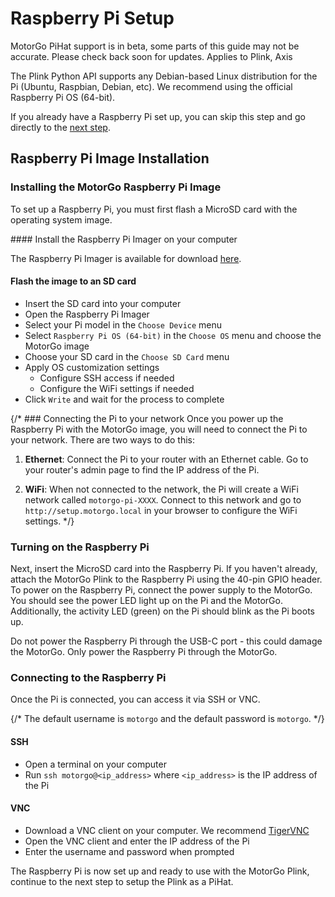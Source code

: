 
# Raspberry Pi Setup

<Callout type="warning" emoji="⚠️">
    MotorGo PiHat support is in beta, some parts of this guide may not be accurate. Please check back soon for updates.
</Callout>

<Callout type="info" emoji="🤖">
    Applies to Plink, Axis
</Callout>

The Plink Python API supports any Debian-based Linux distribution for the Pi (Ubuntu, Raspbian, Debian, etc). We recommend using the official Raspberry Pi OS (64-bit).

If you already have a Raspberry Pi set up, you can skip this step and go directly to the [next step](/pihat_mode/motorgo_setup).

## Raspberry Pi Image Installation


### Installing the MotorGo Raspberry Pi Image
To set up a Raspberry Pi, you must first flash a MicroSD card with the operating system image.

<Steps>
#### Install the Raspberry Pi Imager on your computer

The Raspberry Pi Imager is available for download [here](https://www.raspberrypi.org/software/).

#### Flash the image to an SD card
* Insert the SD card into your computer
* Open the Raspberry Pi Imager
* Select your Pi model in the `Choose Device` menu
* Select `Raspberry Pi OS (64-bit)` in the `Choose OS` menu and choose the MotorGo image
* Choose your SD card in the `Choose SD Card` menu
* Apply OS customization settings
    * Configure SSH access if needed
    * Configure the WiFi settings if needed
* Click `Write` and wait for the process to complete
</Steps>

{/* ### Connecting the Pi to your network
Once you power up the Raspberry Pi with the MotorGo image, you will need to connect the Pi to your network. There are two ways to do this:

1. **Ethernet**: Connect the Pi to your router with an Ethernet cable. Go to your router's admin page to find the IP address of the Pi.

2.  **WiFi**: When not connected to the network, the Pi will create a WiFi network called `motorgo-pi-XXXX`. Connect to this network and go to `http://setup.motorgo.local` in your browser to configure the WiFi settings.
 */}

### Turning on the Raspberry Pi
Next, insert the MicroSD card into the Raspberry Pi. If you haven't already, attach the MotorGo Plink to the Raspberry Pi using the 40-pin GPIO header. To power on the Raspberry Pi, connect the power supply to the MotorGo. You should see the power LED light up on the Pi and the MotorGo. Additionally, the activity LED (green) on the Pi should blink as the Pi boots up.

<Callout type="warning" emoji="⚠️">
    Do not power the Raspberry Pi through the USB-C port - this could damage the MotorGo. Only power the Raspberry Pi through the MotorGo.
</Callout>

### Connecting to the Raspberry Pi

Once the Pi is connected, you can access it via SSH or VNC.

{/* The default username is `motorgo` and the default password is `motorgo`. */}

#### SSH
* Open a terminal on your computer
* Run `ssh motorgo@<ip_address>` where `<ip_address>` is the IP address of the Pi

#### VNC
* Download a VNC client on your computer. We recommend [TigerVNC](https://tigervnc.org/)
* Open the VNC client and enter the IP address of the Pi
* Enter the username and password when prompted

The Raspberry Pi is now set up and ready to use with the MotorGo Plink, continue to the next step to setup the Plink as a PiHat.